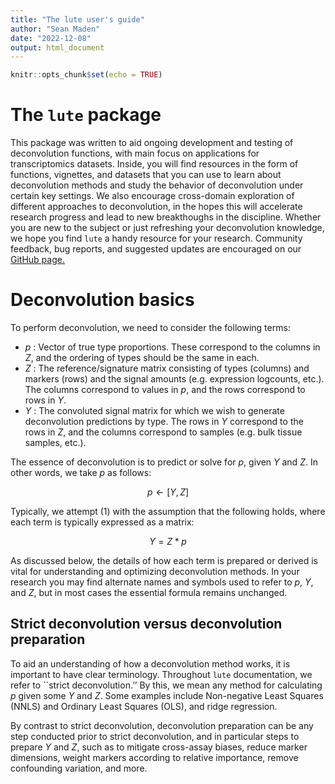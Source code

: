 ```yaml
---
title: "The lute user's guide"
author: "Sean Maden"
date: "2022-12-08"
output: html_document
---
```


```r
knitr::opts_chunk$set(echo = TRUE)
```

# The `lute` package

This package was written to aid ongoing development and testing of deconvolution
functions, with main focus on applications for transcriptomics datasets. Inside, 
you will find resources in the form of functions, vignettes, and datasets that you 
can use to learn about deconvolution methods and study the behavior of deconvolution under certain key settings. We also encourage cross-domain exploration of different approaches to deconvolution, in the hopes this will accelerate research progress 
and lead to new breakthoughs in the discipline. Whether you are new to the subject 
or just refreshing your deconvolution knowledge, we hope you find `lute` a handy resource for your research. Community feedback, bug reports, and suggested updates 
are encouraged on our [GitHub page.]()

# Deconvolution basics

To perform deconvolution, we need to consider the following terms:

* $p$ : Vector of true type proportions. These correspond to the columns in $Z$, 
and the ordering of types should be the same in each.
* $Z$ : The reference/signature matrix consisting of types (columns) and markers (rows)
and the signal amounts (e.g. expression logcounts, etc.). The columns correspond to
values in $p$, and the rows correspond to rows in $Y$.
* $Y$ : The convoluted signal matrix for which we wish to generate deconvolution 
predictions by type. The rows in $Y$ correspond to the rows in $Z$, and the columns
correspond to samples (e.g. bulk tissue samples, etc.).

The essence of deconvolution is to predict or solve for $p$, given $Y$ and $Z$.
In other words, we take $p$ as follows:

$$p \leftarrow [Y, Z]$$

Typically, we attempt (1) with the assumption that the following holds, where 
each term is typically expressed as a matrix:

$$Y = Z * p$$

As discussed below, the details of how each term is prepared or derived is vital
for understanding and optimizing deconvolution methods. In your research you may 
find alternate names and symbols used to refer to $p$, $Y$, and $Z$, but in most 
cases the essential formula remains unchanged.

## Strict deconvolution versus deconvolution preparation

To aid an understanding of how a deconvolution method works, it is important to
have clear terminology. Throughout `lute` documentation, we refer to ``strict deconvolution.'' By this, we mean any method for calculating $p$ given some $Y$ 
and $Z$. Some examples include Non-negative Least Squares (NNLS) and Ordinary 
Least Squares (OLS), and ridge regression.

By contrast to strict deconvolution, deconvolution preparation can be any step 
conducted prior to strict deconvolution, and in particular steps to prepare $Y$ 
and $Z$, such as to mitigate cross-assay biases, reduce marker dimensions, weight markers according to relative importance, remove confounding variation, and more.

